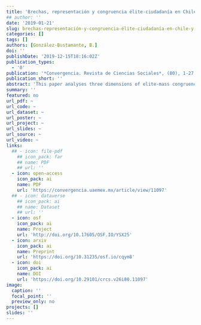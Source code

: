 ```yaml
---
title: 'Brechas, representación y congruencia élite-ciudadanía en Chile y Uruguay'
## author: ''
date: '2019-01-21'
slug: brechas-representación-y-congruencia-élite-ciudadanía-en-chile-y-uruguay
categories: []
tags: []
authors: [González-Bustamante, B.]
doi: ''
publishDate: '2019-12-15T18:16:02Z'
publication_types:
  - '0'
publication: '*Convergencia. Revista de Ciencias Sociales*, (80), 1-27. DOI: 10.29101/crcs.v26i80.11097'
publication_short: ''
abstract: 'This paper analyses three dimensions of elite-mass congruence in Chile and  Uruguay:  (a)  ideological;  (b)  public issues,  support, and satisfaction with democracy; and, (c) economic preferences on the role of the State. Data from probabilistic national surveys and surveys on elites financed by IDRC-Canada and carried out from  2013  to  2014  in each country are used.  Congruence indexes are calculated to identify gaps between citizens and representatives. The main indexes used are Relative Citizen Congruence and Earth Mover’s Distance, a recent innovation borrowed from computer science. The findings show a greater ideological congruence in Chile, a greater congruence on support to democracy in  Uruguay, and important gaps on education issues in  Chile.  Furthermore,  in both countries, there is greater congruence regarding relevant public issues between higher socioeconomic level population and the political elite.'
summary: ''
featured: no
url_pdf: ~
url_code: ~
url_dataset: ~
url_poster: ~
url_project: ~
url_slides: ~
url_source: ~
url_video: ~
links:
  ## - icon: file-pdf
    ## icon_pack: far
    ## name: PDF
    ## url: ''
  - icon: open-access 
    icon_pack: ai
    name: PDF
    url: 'https://convergencia.uaemex.mx/article/view/11097'
  ## - icon: dataverse
    ## icon_pack: ai
    ## name: Dataset
    ## url: ''
  - icon: osf
    icon_pack: ai
    name: Project
    url: 'http://doi.org/10.17605/OSF.IO/YSX25'
  - icon: arxiv
    icon_pack: ai
    name: Preprint
    url: 'https://doi.org/10.31235/osf.io/cqym8'
  - icon: doi
    icon_pack: ai
    name: DOI
    url: 'https://doi.org/10.29101/crcs.v26i80.11097'
image:
  caption: ''
  focal_point: ''
  preview_only: no
projects: []
slides: ''
---
```

